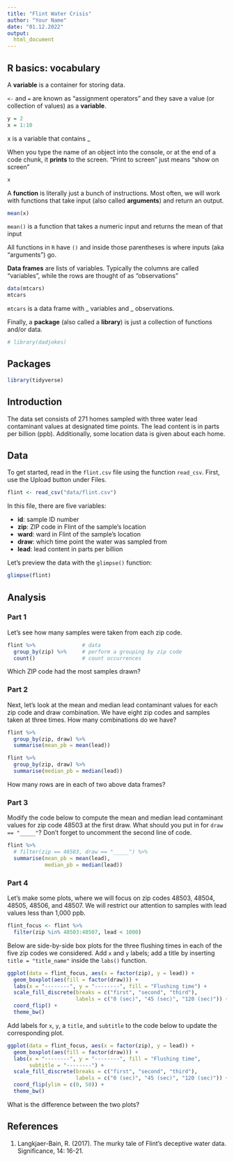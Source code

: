 ```yaml
---
title: "Flint Water Crisis"
author: "Your Name"
date: "01.12.2022"
output: 
  html_document 
---
```


## R basics: vocabulary

A **variable** is a container for storing data.

`<-` and `=` are known as "assignment operators" and they save a value (or collection of values) as a **variable**.

```r
y = 2
x = 1:10
```
x is a variable that contains _

When you type the name of an object into the console, or at the end of a code chunk, it **prints** to the screen. "Print to screen" just means "show on screen"

```r
x
```
A **function** is literally just a bunch of instructions. Most often, we will work with functions that take input (also called **arguments**) and return an output.
```r
mean(x)
```

`mean()` is a function that takes a numeric input and returns the mean of that input

All functions in `R` have `()` and inside those parentheses is where inputs (aka "arguments") go.

**Data frames** are lists of variables. Typically the columns are called "variables", while the rows are thought of as "observations"

```r
data(mtcars)
mtcars
```
`mtcars` is a data frame with _ variables and _ observations.

Finally, a **package** (also called a **library**) is just a collection of functions and/or data.

```r
# library(dadjokes)
```


## Packages

```r
library(tidyverse)
```

## Introduction

The data set consists of 271 homes sampled with three water lead contaminant values at designated time points. The lead content is in parts per billion (ppb). Additionally, some location data is given about each home.

## Data

To get started, read in the `flint.csv` file using the function `read_csv`. First, use the Upload button under Files.

```r
flint <- read_csv("data/flint.csv")
```

In this file, there are five variables:

- **id**: sample ID number
- **zip**: ZIP code in Flint of the sample's location
- **ward**: ward in Flint of the sample's location
- **draw**: which time point the water was sampled from
- **lead**: lead content in parts per billion

Let's preview the data with the `glimpse()` function:

```r
glimpse(flint)
```

## Analysis

### Part 1

Let’s see how many samples were taken from each zip code.

```r
flint %>%               # data
  group_by(zip) %>%     # perform a grouping by zip code
  count()               # count occurrences
```

Which ZIP code had the most samples drawn?

### Part 2

Next, let's look at the mean and median lead contaminant values for each zip code and draw combination. We have eight zip codes and samples taken at three times. How many combinations do we have?

```r
flint %>% 
  group_by(zip, draw) %>% 
  summarise(mean_pb = mean(lead))
```

```r
flint %>% 
  group_by(zip, draw) %>% 
  summarise(median_pb = median(lead))
```

How many rows are in each of two above data frames?

### Part 3

Modify the code below to compute the mean and median lead contaminant values for zip code 48503 at the first draw. What should you put in for `draw == "_____"`? Don’t forget to uncomment the second line of code.

```r
flint %>% 
  # filter(zip == 48503, draw == "_____") %>% 
  summarise(mean_pb = mean(lead),
            median_pb = median(lead))
```

### Part 4

Let’s make some plots, where we will focus on zip codes 48503, 48504, 48505, 48506, and 48507. We will restrict our attention to samples with lead values less than 1,000 ppb.

```r
flint_focus <- flint %>% 
  filter(zip %in% 48503:48507, lead < 1000)
```

Below are side-by-side box plots for the three flushing times in each of the five zip codes we considered. Add `x` and `y` labels; add a title by inserting `title = "title_name"` inside the `labs()` function.

```r
ggplot(data = flint_focus, aes(x = factor(zip), y = lead)) +
  geom_boxplot(aes(fill = factor(draw))) +
  labs(x = "--------", y = "--------", fill = "Flushing time") +
  scale_fill_discrete(breaks = c("first", "second", "third"),
                      labels = c("0 (sec)", "45 (sec)", "120 (sec)")) +
  coord_flip() +
  theme_bw()
```

Add labels for `x`, `y`, a `title`, and `subtitle` to the code below to update the corresponding plot.

```r
ggplot(data = flint_focus, aes(x = factor(zip), y = lead)) +
  geom_boxplot(aes(fill = factor(draw))) + 
  labs(x = "--------", y = "--------", fill = "Flushing time",
       subtitle = "--------") +
  scale_fill_discrete(breaks = c("first", "second", "third"),
                      labels = c("0 (sec)", "45 (sec)", "120 (sec)")) +
  coord_flip(ylim = c(0, 50)) +
  theme_bw()
```

What is the difference between the two plots?

## References

1. Langkjaer-Bain, R. (2017). The murky tale of Flint’s deceptive water data. Significance, 14: 16-21.
